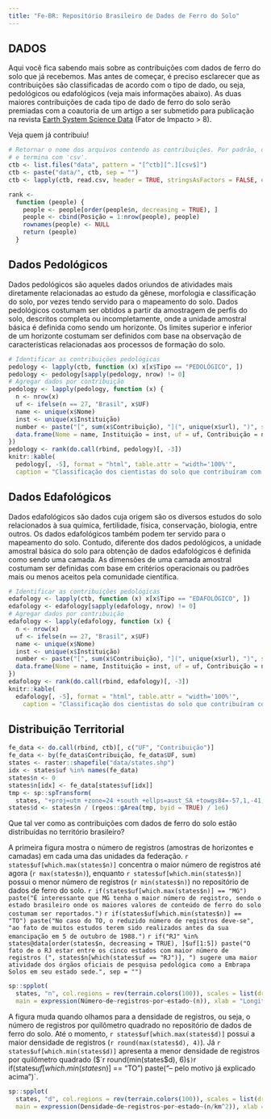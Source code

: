 ```yaml
---
title: "Fe-BR: Repositório Brasileiro de Dados de Ferro do Solo"
---
```


## DADOS

Aqui você fica sabendo mais sobre as contribuições com dados de ferro do solo que já recebemos. Mas antes de
começar, é preciso esclarecer que as contribuições são classificadas de acordo com o tipo de dado, ou seja, 
pedológicos ou edafológicos (veja mais informações abaixo). As duas maiores contribuições de cada tipo de dado 
de ferro do solo serão premiadas com a coautoria de um artigo a ser submetido para publicação na revista 
[Earth System Science Data](http://earth-system-science-data.net/) (Fator de Impacto > 8).

Veja quem já contribuiu!

```r
# Retornar o nome dos arquivos contendo as contribuições. Por padrão, o nome dos arquivos inicia com 'ctb'
# e termina com 'csv'.
ctb <- list.files("data", pattern = "[^ctb][^.][csv$]")
ctb <- paste("data/", ctb, sep = "")
ctb <- lapply(ctb, read.csv, header = TRUE, stringsAsFactors = FALSE, encoding = "UTF-8")
```

```r
rank <- 
  function (people) {
    people <- people[order(people$n, decreasing = TRUE), ]
    people <- cbind(Posição = 1:nrow(people), people)
    rownames(people) <- NULL
    return (people)
  }
```

## Dados Pedológicos

Dados pedológicos são aqueles dados oriundos de atividades mais diretamente relacionadas ao 
estudo da gênese, morfologia e classificação do solo, por vezes tendo servido para o mapeamento do solo. Dados 
pedológicos costumam ser obtidos a partir da amostragem de perfis do solo, descritos completa ou 
incompletamente, onde a unidade amostral básica é definida como sendo um horizonte. Os limites superior e 
inferior de um horizonte costumam ser definidos com base na observação de características relacionadas aos 
processos de formação do solo.

```r
# Identificar as contribuições pedológicas
pedology <- lapply(ctb, function (x) x[x$Tipo == "PEDOLÓGICO", ])
pedology <- pedology[sapply(pedology, nrow) != 0]
# Agregar dados por contribuição
pedology <- lapply(pedology, function (x) {
  n <- nrow(x)
  uf <- ifelse(n == 27, "Brasil", x$UF)
  name <- unique(x$Nome)
  inst <- unique(x$Instituição)
  number <- paste("[", sum(x$Contribuição), "](", unique(x$url), ")", sep = "")
  data.frame(Nome = name, Instituição = inst, uf = uf, Contribuição = number, n = sum(x$Contribuição))
})
pedology <- rank(do.call(rbind, pedology)[, -3])
knitr::kable(
  pedology[, -5], format = "html", table.attr = "width='100%'", 
  caption = "Classificação dos cientistas do solo que contribuíram com dados pedológicos de ferro do solo.")
```

## Dados Edafológicos

Dados edafológicos são dados cuja origem são os diversos estudos do solo relacionados à sua
química, fertilidade, física, conservação, biologia, entre outros. Os dados edafológicos também podem ter 
servido para o mapeamento do solo. Contudo, diferente dos dados pedológicos, a unidade amostral básica do solo
para obtenção de dados edafológicos é definida como sendo uma camada. As dimensões de uma camada 
amostral costumam ser definidas com base em critérios operacionais ou padrões mais ou menos aceitos pela 
comunidade científica.

```r
# Identificar as contribuições pedológicas
edafology <- lapply(ctb, function (x) x[x$Tipo == "EDAFOLÓGICO", ])
edafology <- edafology[sapply(edafology, nrow) != 0]
# Agregar dados por contribuição
edafology <- lapply(edafology, function (x) {
  n <- nrow(x)
  uf <- ifelse(n == 27, "Brasil", x$UF)
  name <- unique(x$Nome)
  inst <- unique(x$Instituição)
  number <- paste("[", sum(x$Contribuição), "](", unique(x$url), ")", sep = "")
  data.frame(Nome = name, Instituição = inst, uf = uf, Contribuição = number, n = sum(x$Contribuição))
})
edafology <- rank(do.call(rbind, edafology)[, -3])
knitr::kable(
  edafology[, -5], format = "html", table.attr = "width='100%'",
    caption = "Classificação dos cientistas do solo que contribuíram com dados edafológicos de ferro do solo.")
```

## Distribuição Territorial

```r
fe_data <- do.call(rbind, ctb)[, c("UF", "Contribuição")]
fe_data <- by(fe_data$Contribuição, fe_data$UF, sum)
states <- raster::shapefile("data/states.shp")
idx <- states$uf %in% names(fe_data)
states$n <- 0
states$n[idx] <- fe_data[states$uf[idx]]
tmp <- sp::spTransform(
  states, "+proj=utm +zone=24 +south +ellps=aust_SA +towgs84=-57,1,-41,0,0,0,0 +units=m +no_defs")
states$d <- states$n / (rgeos::gArea(tmp, byid = TRUE) / 1e6)
```

Que tal ver como as contribuições com dados de ferro do solo estão distribuídas no território brasileiro?

A primeira figura mostra o número de registros (amostras de horizontes e camadas) em cada uma das unidades da federação. `r states$uf[which.max(states$n)]` concentra o maior número de registros até agora (`r max(states$n)`), enquanto `r states$uf[which.min(states$n)]` possui o menor número de registros (`r min(states$n)`) no repositório de dados de ferro do solo.
`r if(states$uf[which.max(states$n)] == "MG") paste("É interessante que MG tenha o maior número de registro, sendo o estado brasileiro onde os maiores valores de conteúdo de ferro do solo costumam ser reportados.")`
`r if(states$uf[which.min(states$n)] == "TO") paste("No caso do TO, o reduzido número de registros deve-se", "ao fato de muitos estudos terem sido realizados antes da sua emancipação em 5 de outubro de 1988.")`
`r if("RJ" %in% states@data[order(states$n, decreasing = TRUE), ]$uf[1:5]) paste("O fato de o RJ estar entre os cinco estados com maior número de registros (", states$n[which(states$uf == "RJ")], ") sugere uma maior atividade dos órgãos oficiais de pesquisa pedológica como a Embrapa Solos em seu estado sede.", sep = "")`

```r
sp::spplot(
  states, "n", col.regions = rev(terrain.colors(100)), scales = list(draw = TRUE), 
  main = expression(Número~de~registros~por~estado~(n)), xlab = "Longitude", ylab = "Latitude")
```

A figura muda quando olhamos para a densidade de registros, ou seja, o número de registros por quilômetro
quadrado no repositório de dados de ferro do solo. Até o momento, `r states$uf[which.max(states$d)]` possui a 
maior densidade de registros (`r round(max(states$d), 4)`). Já `r states$uf[which.min(states$d)]` apresenta a 
menor densidade de registros por quilômetro quadrado ($`r round(min(states$d), 6)`$)
`r if(states$uf[which.min(states$n)] == "TO") paste("-- pelo motivo já explicado acima")`.


```r
sp::spplot(
  states, "d", col.regions = rev(terrain.colors(100)), scales = list(draw = TRUE),
  main = expression(Densidade~de~registros~por~estado~(n/km^2)), xlab = "Longitude", ylab = "Latitude")
```

